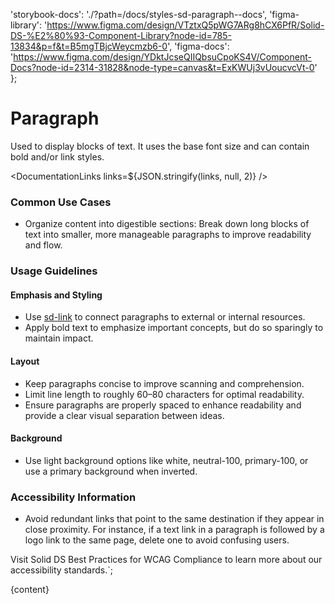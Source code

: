 

  'storybook-docs': './?path=/docs/styles-sd-paragraph--docs',
  'figma-library':
    'https://www.figma.com/design/VTztxQ5pWG7ARg8hCX6PfR/Solid-DS-%E2%80%93-Component-Library?node-id=785-13834&p=f&t=B5mgTBjcWeycmzb6-0',
  'figma-docs':
    'https://www.figma.com/design/YDktJcseQIIQbsuCpoKS4V/Component-Docs?node-id=2314-31828&node-type=canvas&t=ExKWUj3vUoucvcVt-0'
};

# Paragraph

Used to display blocks of text. It uses the base font size and can contain bold and/or link styles.

<DefaultStory />

<DocumentationLinks links=${JSON.stringify(links, null, 2)} />

### Common Use Cases

- Organize content into digestible sections: Break down long blocks of text into smaller, more manageable paragraphs to improve readability and flow.

### Usage Guidelines

#### Emphasis and Styling

- Use [sd-link](./?path=/docs/components-sd-link--docs) to connect paragraphs to external or internal resources.
- Apply bold text to emphasize important concepts, but do so sparingly to maintain impact.

#### Layout

- Keep paragraphs concise to improve scanning and comprehension.
- Limit line length to roughly 60–80 characters for optimal readability.
- Ensure paragraphs are properly spaced to enhance readability and provide a clear visual separation between ideas.

#### Background

- Use light background options like white, neutral-100, primary-100, or use a primary background when inverted.

### Accessibility Information

- Avoid redundant links that point to the same destination if they appear in close proximity. For instance, if a text link in a paragraph is followed by a logo link to the same page, delete one to avoid confusing users.

Visit <sd-link href="https://www.figma.com/design/YDktJcseQIIQbsuCpoKS4V/Component-Docs?node-id=10708-5011&t=Z1FxSGWkmXG5r5sw-4" target="_blank">Solid DS Best Practices for WCAG Compliance</sd-link> to learn more about our accessibility standards.`;

<Meta title="Styles/sd-paragraph/Overview" />

<OverviewFormatter story={SdParagraphStories.Default}>{content}</OverviewFormatter>
